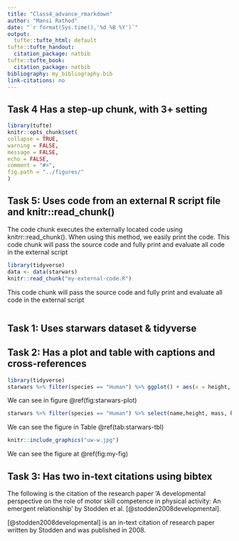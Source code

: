 ```yaml
---
title: "Class4_advance_rmarkdown"
author: "Mansi Rathod"
date: "`r format(Sys.time(),'%d %B %Y')`"
output:
  tufte::tufte_html: default
tufte::tufte_handout:
  citation_package: natbib
tufte::tufte_book:
  citation_package: natbib
bibliography: my_bibliography.bib
link-citations: no
---
```


## Task 4 Has a step-up chunk, with 3+ setting

```r
library(tufte)
knitr::opts_chunk$set(
collapse = TRUE,
warning = FALSE,
message = FALSE,
echo = FALSE,
comment = "#>",
fig.path = "../figures/"
)

```

## Task 5: Uses code from an external R script file and knitr::read_chunk()

The code chunk executes the externally located code using knitrr::read_chunk(). When using this method, we easily print the code. This code chunk will pass the source code and fully print and evaluate all code in the external script

```r
library(tidyverse)
data <- data(starwars)
knitr::read_chunk("my-external-code.R")
```


This code chunk will pass the source code and fully print and evaluate all code in the external script

```r
```

## Task 1: Uses starwars dataset & tidyverse 
## Task 2: Has a plot and table with captions and cross-references

```r
library(tidyverse)
starwars %>% filter(species == "Human") %>% ggplot() + aes(x = height, y = mass) + geom_point()
```

We can see in figure \@ref(fig:starwars-plot)

```r
starwars %>% filter(species == "Human") %>% select(name,height, mass, homeworld) %>% knitr::kable(caption = "A knitr kable table of starwars data")
```

We can see the figure in Table \@ref(tab:starwars-tbl)

``` r
knitr::include_graphics("uw-w.jpg")
```

We can see the figure at \@ref(fig:my-fig) 

## Task 3: Has two in-text citations using bibtex

The following is the citation of the research paper 'A developmental perspective on the role of motor skill competence in physical activity: An emergent relationship' by Stodden et al. [@stodden2008developmental].

[@stodden2008developmental] is an in-text citation of research paper written by Stodden and was published in 2008.

